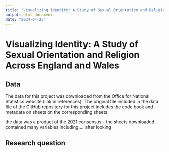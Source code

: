 ```yaml
---
title: "Visualizing Identity: A Study of Sexual Orientation and Religion Across England and Wales"
output: html_document
date: "2024-04-25"
---
```


# Visualizing Identity: A Study of Sexual Orientation and Religion Across England and Wales

## Data

The data for this project was downloaded from the Office for National Statistics website (link in references). The original file included in the data file of the GitHub repository for this project includes the code book and metadata on sheets on the corresponding sheets.

the data was a product of the 2021 consensus – the sheets downloaded contained many variables including.... after looking

## Research question
